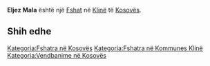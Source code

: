 {{Fshat në Kosovës
 | Emri                = Eljez Mala
| srp_N_name = Eljez Mala
| srp_N_FULL_NAME_RO = Eljez Mala
| srp_N_FULL_NAME_ND_RO = Eljez Mala
| srp_N_SORT_NAME_RG = ELJEZMALA
| srp_N_FULL_NAME_RG = Eljez Mala
| srp_N_FULL_NAME_ND_RG = Eljez Mala

 | Emri (Rasa dhanore) = 
 | Figura              = 
 | Shteti              = Kosovo
 | Komuna              = Klinë
 | Kodi postar         = 
 | Sipërfaqja          = 

 | Popullsia           = 

 | Regj. i popullsisë  = 
 | Dend. e popullsisë  = 
 | Faqja zyrtare       = 
 <!--- Koordinatat ----> 
 | Gjerësia            = 42.1975
 | Gjatësia            = 21.270278
 | Lartësia            = 
}}
'''Eljez Mala''' është një [[Fshat]] në [[Klinë]] të [[Kosovës]].

<!-- == Gjeografia == -->
<!-- == Historia == -->
<!-- == Demografia == -->
== Shih edhe ==
{{Komuna Klinë}}
{{Kosovo-Administrata-Cung}}

[[Kategoria:Fshatra në Kosovës]]
[[Kategoria:Fshatra në Kommunes Klinë]]
[[Kategoria:Vendbanime në Kosovës]]